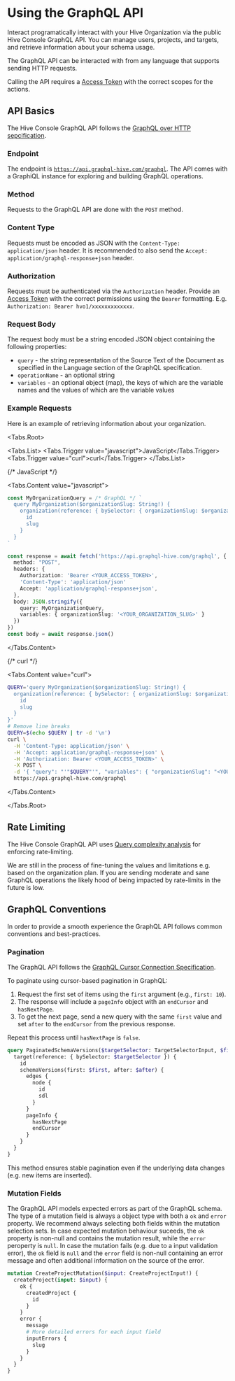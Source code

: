 # Using the GraphQL API

Interact programatically interact with your Hive Organization via the public Hive Console GraphQL
API. You can manage users, projects, and targets, and retrieve information about your schema usage.

The GraphQL API can be interacted with from any language that supports sending HTTP requests.

Calling the API requires a [Access Token](/docs/management/access-tokens) with the correct scopes
for the actions.

## API Basics

The Hive Console GraphQL API follows the
[GraphQL over HTTP sepcification](https://github.com/graphql/graphql-over-http/blob/main/spec/GraphQLOverHTTP.md).

### Endpoint

The endpoint is [`https://api.graphql-hive.com/graphql`](https://api.graphql-hive.com/graphql). The
API comes with a GraphiQL instance for exploring and building GraphQL operations.

### Method

Requests to the GraphQL API are done with the `POST` method.

### Content Type

Requests must be encoded as JSON with the `Content-Type: application/json` header. It is recommended
to also send the `Accept: application/graphql-response+json` header.

### Authorization

Requests must be authenticated via the `Authorization` header. Provide an
[Access Token](/docs/management/access-tokens) with the correct permissions using the `Bearer`
formatting. E.g. `Authorization: Bearer hvo1/xxxxxxxxxxxxx`.

### Request Body

The request body must be a string encoded JSON object containing the following properties:

- `query` - the string representation of the Source Text of the Document as specified in the
  Language section of the GraphQL specification.
- `operationName` - an optional string
- `variables` - an optional object (map), the keys of which are the variable names and the values of
  which are the variable values

### Example Requests

Here is an example of retrieving information about your organization.

<Tabs.Root>

<Tabs.List>
<Tabs.Trigger value="javascript">JavaScript</Tabs.Trigger>
<Tabs.Trigger value="curl">curl</Tabs.Trigger>
</Tabs.List>

{/* JavaScript */}

<Tabs.Content value="javascript">

```ts
const MyOrganizationQuery = /* GraphQL */ `
  query MyOrganization($organizationSlug: String!) {
    organization(reference: { bySelector: { organizationSlug: $organizationSlug } }) {
      id
      slug
    }
  }
`

const response = await fetch('https://api.graphql-hive.com/graphql', {
  method: "POST",
  headers: {
    Authorization: 'Bearer <YOUR_ACCESS_TOKEN>',
    'Content-Type': 'application/json'
    Accept: 'application/graphql-response+json',
  },
  body: JSON.stringify({
    query: MyOrganizationQuery,
    variables: { organizationSlug: '<YOUR_ORGANIZATION_SLUG>' }
  })
})
const body = await response.json()
```

</Tabs.Content>

{/* curl */}

<Tabs.Content value="curl">

```sh
QUERY='query MyOrganization($organizationSlug: String!) {
  organization(reference: { bySelector: { organizationSlug: $organizationSlug } }) {
    id
    slug
  }
}'
# Remove line breaks
QUERY=$(echo $QUERY | tr -d '\n')
curl \
  -H 'Content-Type: application/json' \
  -H 'Accept: application/graphql-response+json' \
  -H 'Authorization: Bearer <YOUR_ACCESS_TOKEN>' \
  -X POST \
  -d '{ "query": "'"$QUERY"'", "variables": { "organizationSlug": "<YOUR_ORGANIZATION_SLUG>" } }' \
  https://api.graphql-hive.com/graphql
```

</Tabs.Content>

</Tabs.Root>

## Rate Limiting

The Hive Console GraphQL API uses
[Query complexity analysis](https://ibm.github.io/graphql-specs/cost-spec.html) for enforcing
rate-limiting.

We are still in the process of fine-tuning the values and limitations e.g. based on the organization
plan. If you are sending moderate and sane GraphQL operations the likely hood of being impacted by
rate-limits in the future is low.

## GraphQL Conventions

In order to provide a smooth experience the GraphQL API follows common conventions and
best-practices.

### Pagination

The GraphQL API follows the
[GraphQL Cursor Connection Specification](https://relay.dev/graphql/connections.htm).

To paginate using cursor-based pagination in GraphQL:

1. Request the first set of items using the `first` argument (e.g., `first: 10`).
2. The response will include a `pageInfo` object with an `endCursor` and `hasNextPage`.
3. To get the next page, send a new query with the same `first` value and set `after` to the
   `endCursor` from the previous response.

Repeat this process until `hasNextPage` is `false`.

```graphql interactive
query PaginatedSchemaVersions($targetSelector: TargetSelectorInput, $first: Int!, $after: String) {
  target(reference: { bySelector: $targetSelector }) {
    id
    schemaVersions(first: $first, after: $after) {
      edges {
        node {
          id
          sdl
        }
      }
      pageInfo {
        hasNextPage
        endCursor
      }
    }
  }
}
```

This method ensures stable pagination even if the underlying data changes (e.g. new items are
inserted).

### Mutation Fields

The GraphQL API models expected errors as part of the GraphQL schema. The type of a mutation field
is always a object type with both a `ok` and `error` property. We recommend always selecting both
fields within the mutation selection sets. In case expected mutation behaviour suceeds, the `ok`
property is non-null and contains the mutation result, while the `error` peroperty is `null`. In
case the mutation fails (e.g. due to a input validation error), the `ok` field is `null` and the
`error` field is non-null containing an error message and often additional information on the source
of the error.

```graphql interactive
mutation CreateProjectMutation($input: CreateProjectInput!) {
  createProject(input: $input) {
    ok {
      createdProject {
        id
      }
    }
    error {
      message
      # More detailed errors for each input field
      inputErrors {
        slug
      }
    }
  }
}
```
